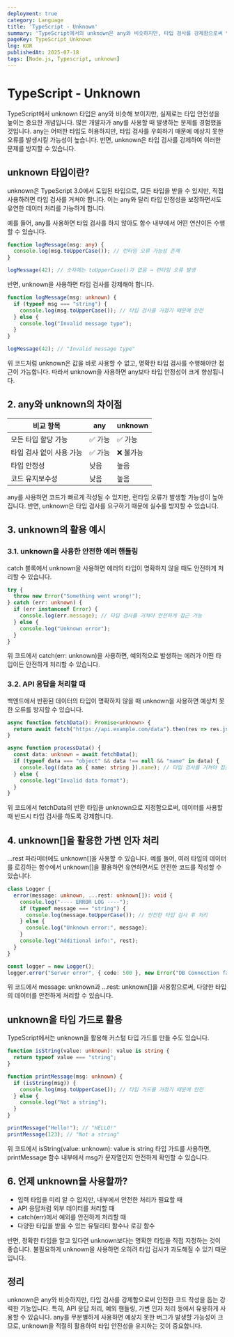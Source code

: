 ```yaml
---
deployment: true
category: Language
title: 'TypeScript - Unknown'
summary: 'TypeScript에서의 unknown은 any와 비슷하지만, 타입 검사를 강제함으로써 안전한 코드 작성을 돕는 강력한 기능입니다.'
pageKey: TypeScript_Unknown
lng: KOR
publishedAt: 2025-07-18
tags: [Node.js, Typescript, unknown]
---
```


# TypeScript - Unknown

TypeScript에서 unknown 타입은 any와 비슷해 보이지만, 실제로는 타입 안전성을 높이는 중요한 개념입니다. 많은 개발자가 any를 사용할 때 발생하는 문제를 경험했을 것입니다. any는 어떠한 타입도 허용하지만, 타입 검사를 우회하기 때문에 예상치 못한 오류를 발생시킬 가능성이 높습니다. 반면, unknown은 타입 검사를 강제하여 이러한 문제를 방지할 수 있습니다.

## unknown 타입이란?

unknown은 TypeScript 3.0에서 도입된 타입으로, 모든 타입을 받을 수 있지만, 직접 사용하려면 타입 검사를 거쳐야 합니다. 이는 any와 달리 타입 안정성을 보장하면서도 유연한 데이터 처리를 가능하게 합니다.



예를 들어, any를 사용하면 타입 검사를 하지 않아도 함수 내부에서 어떤 연산이든 수행할 수 있습니다.


```TypeScript title="TypeScript" showLineNumbers
function logMessage(msg: any) {
  console.log(msg.toUpperCase()); // 런타임 오류 가능성 존재
}

logMessage(42); // 숫자에는 toUpperCase()가 없음 → 런타임 오류 발생
```

반면, unknown을 사용하면 타입 검사를 강제해야 합니다.

```TypeScript title="TypeScript" showLineNumbers
function logMessage(msg: unknown) {
  if (typeof msg === "string") {
    console.log(msg.toUpperCase()); // 타입 검사를 거쳤기 때문에 안전
  } else {
    console.log("Invalid message type");
  }
}

logMessage(42); // "Invalid message type"
```

위 코드처럼 unknown은 값을 바로 사용할 수 없고, 명확한 타입 검사를 수행해야만 접근이 가능합니다. 따라서 unknown을 사용하면 any보다 타입 안정성이 크게 향상됩니다.



## 2. any와 unknown의 차이점

| 비교 항목 | any   | unknown     | 
| ---- | ------ | --------------- | 
| 모든 타입 할당 가능   | ✅ 가능 | ✅ 가능   | 
| 타입 검사 없이 사용 가능   | ✅ 가능 | ❌ 불가능 | 
| 타입 안정성   | 낮음 | 높음 | 
| 코드 유지보수성   | 낮음 | 높음 | 

any를 사용하면 코드가 빠르게 작성될 수 있지만, 런타임 오류가 발생할 가능성이 높아집니다. 반면, unknown은 타입 검사를 요구하기 때문에 실수를 방지할 수 있습니다.


## 3. unknown의 활용 예시
### 3.1. unknown을 사용한 안전한 에러 핸들링

catch 블록에서 unknown을 사용하면 에러의 타입이 명확하지 않을 때도 안전하게 처리할 수 있습니다.

```TypeScript title="TypeScript" showLineNumbers
try {
  throw new Error("Something went wrong!");
} catch (err: unknown) {
  if (err instanceof Error) {
    console.log(err.message); // 타입 검사를 거쳐야 안전하게 접근 가능
  } else {
    console.log("Unknown error");
  }
}
```

위 코드에서 catch(err: unknown)을 사용하면, 예외적으로 발생하는 에러가 어떤 타입이든 안전하게 처리할 수 있습니다.

### 3.2. API 응답을 처리할 때

백엔드에서 반환된 데이터의 타입이 명확하지 않을 때 unknown을 사용하면 예상치 못한 오류를 방지할 수 있습니다.


```TypeScript title="TypeScript" showLineNumbers
async function fetchData(): Promise<unknown> {
  return await fetch("https://api.example.com/data").then(res => res.json());
}

async function processData() {
  const data: unknown = await fetchData();
  if (typeof data === "object" && data !== null && "name" in data) {
    console.log((data as { name: string }).name); // 타입 검사를 거쳐야 접근 가능
  } else {
    console.log("Invalid data format");
  }
}
```

위 코드에서 fetchData의 반환 타입을 unknown으로 지정함으로써, 데이터를 사용할 때 반드시 타입 검사를 하도록 강제합니다.


## 4. unknown[]을 활용한 가변 인자 처리

...rest 파라미터에도 unknown[]을 사용할 수 있습니다. 예를 들어, 여러 타입의 데이터를 로깅하는 함수에서 unknown[]을 활용하면 유연하면서도 안전한 코드를 작성할 수 있습니다.

```TypeScript title="TypeScript" showLineNumbers
class Logger {
  error(message: unknown, ...rest: unknown[]): void {
    console.log("---- ERROR LOG ----");
    if (typeof message === "string") {
      console.log(message.toUpperCase()); // 안전한 타입 검사 후 처리
    } else {
      console.log("Unknown error:", message);
    }
    console.log("Additional info:", rest);
  }
}

const logger = new Logger();
logger.error("Server error", { code: 500 }, new Error("DB Connection failed"));
```

위 코드에서 message: unknown과 ...rest: unknown[]을 사용함으로써, 다양한 타입의 데이터를 안전하게 처리할 수 있습니다.


## unknown을 타입 가드로 활용

TypeScript에서는 unknown을 활용해 커스텀 타입 가드를 만들 수도 있습니다.

```TypeScript title="TypeScript" showLineNumbers
function isString(value: unknown): value is string {
  return typeof value === "string";
}

function printMessage(msg: unknown) {
  if (isString(msg)) {
    console.log(msg.toUpperCase()); // 타입 가드를 거쳤기 때문에 안전
  } else {
    console.log("Not a string");
  }
}

printMessage("Hello!"); // "HELLO!"
printMessage(123); // "Not a string"
```

위 코드에서 isString(value: unknown): value is string 타입 가드를 사용하면, printMessage 함수 내부에서 msg가 문자열인지 안전하게 확인할 수 있습니다.

## 6. 언제 unknown을 사용할까?

- 입력 타입을 미리 알 수 없지만, 내부에서 안전한 처리가 필요할 때
- API 응답처럼 외부 데이터를 처리할 때
- catch(err)에서 예외를 안전하게 처리할 때
- 다양한 타입을 받을 수 있는 유틸리티 함수나 로깅 함수

반면, 정확한 타입을 알고 있다면 unknown보다는 명확한 타입을 직접 지정하는 것이 좋습니다. 불필요하게 unknown을 사용하면 오히려 타입 검사가 과도해질 수 있기 때문입니다.

## 정리

unknown은 any와 비슷하지만, 타입 검사를 강제함으로써 안전한 코드 작성을 돕는 강력한 기능입니다. 특히, API 응답 처리, 예외 핸들링, 가변 인자 처리 등에서 유용하게 사용할 수 있습니다. any를 무분별하게 사용하면 예상치 못한 버그가 발생할 가능성이 크므로, unknown을 적절히 활용하여 타입 안전성을 유지하는 것이 중요합니다.
